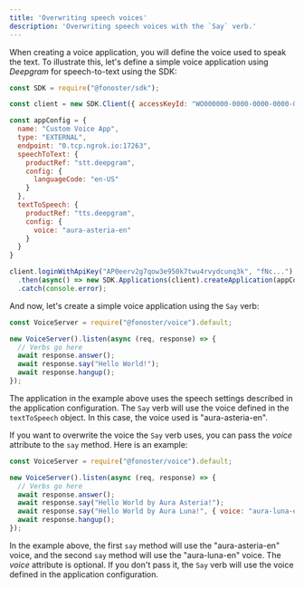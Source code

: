 ```yaml
---
title: 'Overwriting speech voices'
description: 'Overwriting speech voices with the `Say` verb.'
---
```



<WipDocsWarning />

When creating a voice application, you will define the voice used to speak the text. To illustrate this, let's define a simple voice application using _Deepgram_ for speech-to-text using the SDK:

```javascript index.js {10-13}
const SDK = require("@fonoster/sdk");

const client = new SDK.Client({ accessKeyId: "WO000000-0000-0000-0000-000000000000" });

const appConfig = {
  name: "Custom Voice App",
  type: "EXTERNAL",
  endpoint: "0.tcp.ngrok.io:17263",
  speechToText: {
    productRef: "stt.deepgram",
    config: {
      languageCode: "en-US"
    }
  },
  textToSpeech: {
    productRef: "tts.deepgram",
    config: {
      voice: "aura-asteria-en"
    }
  }
}

client.loginWithApiKey("AP0eerv2g7qow3e950k7twu4rvydcunq3k", "fNc...")
  .then(async() => new SDK.Applications(client).createApplication(appConfig))
  .catch(console.error);
```

And now, let's create a simple voice application using the `Say` verb:

```javascript index.js
const VoiceServer = require("@fonoster/voice").default;

new VoiceServer().listen(async (req, response) => {
  // Verbs go here
  await response.answer();
  await response.say("Hello World!");
  await response.hangup();
});
```

The application in the example above uses the speech settings described in the application configuration. The `Say` verb will use the voice defined in the `textToSpeech` object. In this case, the voice used is "aura-asteria-en".

If you want to overwrite the voice the `Say` verb uses, you can pass the _voice_ attribute to the `say` method. Here is an example:

```javascript index.js {7}
const VoiceServer = require("@fonoster/voice").default;

new VoiceServer().listen(async (req, response) => {
  // Verbs go here
  await response.answer();
  await response.say("Hello World by Aura Asteria!");
  await response.say("Hello World by Aura Luna!", { voice: "aura-luna-en" });
  await response.hangup();
});
```

In the example above, the first `say` method will use the "aura-asteria-en" voice, and the second `say` method will use the "aura-luna-en" voice. The _voice_ attribute is optional. If you don't pass it, the `Say` verb will use the voice defined in the application configuration.